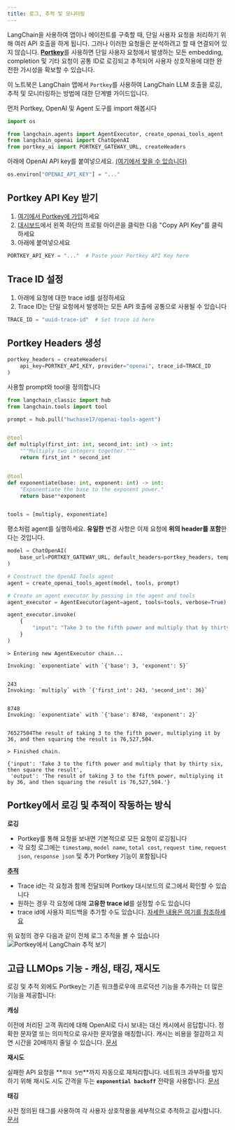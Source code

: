```yaml
---
title: 로그, 추적 및 모니터링
---
```


LangChain을 사용하여 앱이나 에이전트를 구축할 때, 단일 사용자 요청을 처리하기 위해 여러 API 호출을 하게 됩니다. 그러나 이러한 요청들은 분석하려고 할 때 연결되어 있지 않습니다. [**Portkey**](/oss/integrations/providers/portkey/)를 사용하면 단일 사용자 요청에서 발생하는 모든 embedding, completion 및 기타 요청이 공통 ID로 로깅되고 추적되어 사용자 상호작용에 대한 완전한 가시성을 확보할 수 있습니다.

이 노트북은 LangChain 앱에서 `Portkey`를 사용하여 LangChain LLM 호출을 로깅, 추적 및 모니터링하는 방법에 대한 단계별 가이드입니다.

먼저 Portkey, OpenAI 및 Agent 도구를 import 해봅시다

```python
import os

from langchain.agents import AgentExecutor, create_openai_tools_agent
from langchain_openai import ChatOpenAI
from portkey_ai import PORTKEY_GATEWAY_URL, createHeaders
```

아래에 OpenAI API key를 붙여넣으세요. [(여기에서 찾을 수 있습니다)](https://platform.openai.com/account/api-keys)

```python
os.environ["OPENAI_API_KEY"] = "..."
```

## Portkey API Key 받기

1. [여기에서 Portkey에 가입](https://app.portkey.ai/signup)하세요
2. [대시보드](https://app.portkey.ai/)에서 왼쪽 하단의 프로필 아이콘을 클릭한 다음 "Copy API Key"를 클릭하세요
3. 아래에 붙여넣으세요

```python
PORTKEY_API_KEY = "..."  # Paste your Portkey API Key here
```

## Trace ID 설정

1. 아래에 요청에 대한 trace id를 설정하세요
2. Trace ID는 단일 요청에서 발생하는 모든 API 호출에 공통으로 사용될 수 있습니다

```python
TRACE_ID = "uuid-trace-id"  # Set trace id here
```

## Portkey Headers 생성

```python
portkey_headers = createHeaders(
    api_key=PORTKEY_API_KEY, provider="openai", trace_id=TRACE_ID
)
```

사용할 prompt와 tool을 정의합니다

```python
from langchain_classic import hub
from langchain.tools import tool

prompt = hub.pull("hwchase17/openai-tools-agent")


@tool
def multiply(first_int: int, second_int: int) -> int:
    """Multiply two integers together."""
    return first_int * second_int


@tool
def exponentiate(base: int, exponent: int) -> int:
    "Exponentiate the base to the exponent power."
    return base**exponent


tools = [multiply, exponentiate]
```

평소처럼 agent를 실행하세요. **유일한** 변경 사항은 이제 요청에 **위의 header를 포함**한다는 것입니다.

```python
model = ChatOpenAI(
    base_url=PORTKEY_GATEWAY_URL, default_headers=portkey_headers, temperature=0
)

# Construct the OpenAI Tools agent
agent = create_openai_tools_agent(model, tools, prompt)

# Create an agent executor by passing in the agent and tools
agent_executor = AgentExecutor(agent=agent, tools=tools, verbose=True)

agent_executor.invoke(
    {
        "input": "Take 3 to the fifth power and multiply that by thirty six, then square the result"
    }
)
```

```output
> Entering new AgentExecutor chain...

Invoking: `exponentiate` with `{'base': 3, 'exponent': 5}`


243
Invoking: `multiply` with `{'first_int': 243, 'second_int': 36}`


8748
Invoking: `exponentiate` with `{'base': 8748, 'exponent': 2}`


76527504The result of taking 3 to the fifth power, multiplying it by 36, and then squaring the result is 76,527,504.

> Finished chain.
```

```output
{'input': 'Take 3 to the fifth power and multiply that by thirty six, then square the result',
 'output': 'The result of taking 3 to the fifth power, multiplying it by 36, and then squaring the result is 76,527,504.'}
```

## Portkey에서 로깅 및 추적이 작동하는 방식

**로깅**

- Portkey를 통해 요청을 보내면 기본적으로 모든 요청이 로깅됩니다
- 각 요청 로그에는 `timestamp`, `model name`, `total cost`, `request time`, `request json`, `response json` 및 추가 Portkey 기능이 포함됩니다

**[추적](https://portkey.ai/docs/product/observability-modern-monitoring-for-llms/traces)**

- Trace id는 각 요청과 함께 전달되며 Portkey 대시보드의 로그에서 확인할 수 있습니다
- 원하는 경우 각 요청에 대해 **고유한 trace id**를 설정할 수도 있습니다
- trace id에 사용자 피드백을 추가할 수도 있습니다. [자세한 내용은 여기를 참조하세요](https://portkey.ai/docs/product/observability-modern-monitoring-for-llms/feedback)

위 요청의 경우 다음과 같이 전체 로그 추적을 볼 수 있습니다
![Portkey에서 LangChain 추적 보기](https://assets.portkey.ai/docs/agent_tracing.gif)

## 고급 LLMOps 기능 - 캐싱, 태깅, 재시도

로깅 및 추적 외에도 Portkey는 기존 워크플로우에 프로덕션 기능을 추가하는 더 많은 기능을 제공합니다:

**캐싱**

이전에 처리된 고객 쿼리에 대해 OpenAI로 다시 보내는 대신 캐시에서 응답합니다. 정확한 문자열 또는 의미적으로 유사한 문자열을 매칭합니다. 캐시는 비용을 절감하고 지연 시간을 20배까지 줄일 수 있습니다. [문서](https://portkey.ai/docs/product/ai-gateway-streamline-llm-integrations/cache-simple-and-semantic)

**재시도**

실패한 API 요청을 **`최대 5번`**까지 자동으로 재처리합니다. 네트워크 과부하를 방지하기 위해 재시도 시도 간격을 두는 **`exponential backoff`** 전략을 사용합니다. [문서](https://portkey.ai/docs/product/ai-gateway-streamline-llm-integrations)

**태깅**

사전 정의된 태그를 사용하여 각 사용자 상호작용을 세부적으로 추적하고 감사합니다. [문서](https://portkey.ai/docs/product/observability-modern-monitoring-for-llms/metadata)